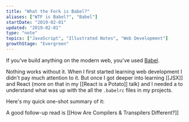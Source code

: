 ```yaml
---
title: "What the Fork is Babel?"
aliases: ["WTF is Babel?", "Babel"]
startDate: "2019-02-01"
updated: "2019-02-01"
type: "note"
topics: ["JavaScript", "Illustrated Notes", "Web Development"]
growthStage: "Evergreen"
---
```


<IntroParagraph>

If you've build anything on the modern web, you've used [Babel](https://babeljs.io/).

</IntroParagraph>

Nothing works without it. When I first started learning web development I didn't pay much attention to it. But once I got deeper into learning [[JSX]] and React (more on that in my [[React is a Potato]] talk) and I needed a to understand what was up with the all the `.babelrc` files in my projects.

Here's my quick one-shot summary of it:

<FullWidthImage
    width="860px"
    alt="Babel is a translator that turns different varieties of JS into ES5 - a commonly shared version"
    src="https://res.cloudinary.com/dg3gyk0gu/image/upload/c_scale,w_900/v1592262873/maggieappleton.com/egghead-course-notes/Babel_Final_Sm_2x.png"
/>

A good follow-up read is [[How Are Compilers & Transpilers Different?]]
